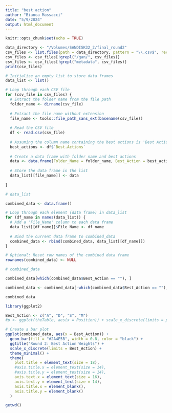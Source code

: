 ```yaml
---
title: "best action"
author: "Bianca Massacci"
date: "5/9/2024"
output: html_document
---
```


```r
knitr::opts_chunk$set(echo = TRUE)
```

```r
data_directory <- "/Volumes/SANDISK32_2/final_round2"
csv_files <- list.files(path = data_directory, pattern = "\\.csv$", recursive = TRUE, full.names = TRUE)
csv_files <- csv_files[!grepl("/gan/", csv_files)]
csv_files <- csv_files[!grepl("metadata", csv_files)]
print(csv_files)
```

```r
# Initialize an empty list to store data frames
data_list <- list()

# Loop through each CSV file
for (csv_file in csv_files) {
  # Extract the folder name from the file path
  folder_name <- dirname(csv_file)
  
  # Extract the file name without extension
  file_name <- tools::file_path_sans_ext(basename(csv_file))
  
  # Read the CSV file
  df <- read.csv(csv_file)
  
  # Assuming the column name containing the best actions is 'Best Actions', replace it with your actual column name
  best_actions <- df$`Best.Actions`
  
  # Create a data frame with folder name and best actions
  data <- data.frame(Folder_Name = folder_name, Best_Action = best_actions)
  
  # Store the data frame in the list
  data_list[[file_name]] <- data
  
}

```

```r
# data_list
```


```r
combined_data <- data.frame()

# Loop through each element (data frame) in data_list
for (df_name in names(data_list)) {
  # Add a 'File_Name' column to each data frame
  data_list[[df_name]]$File_Name <- df_name
  
  # Bind the current data frame to combined_data
  combined_data <- rbind(combined_data, data_list[[df_name]])
}

# Optional: Reset row names of the combined data frame
rownames(combined_data) <- NULL
```

```r
# combined_data
```


```r
combined_data[which(combined_data$Best_Action == ""), ]
```

```r
combined_data <- combined_data[-which(combined_data$Best_Action == ""), ]
```

```r
combined_data
```


```r
library(ggplot2)

Best_Action <- c("A", "D", "S", "M")
#p <- ggplot(theTable, aes(x = Position)) + scale_x_discrete(limits = positions)

# Create a bar plot
ggplot(combined_data, aes(x = Best_Action)) +
  geom_bar(fill = "#2A4E5B", width = 0.8, color = "black") +
  ggtitle("Round 2: Best Action Weights") +
  scale_x_discrete(limits = Best_Action) +
  theme_minimal() +
  theme(
    plot.title = element_text(size = 18),
    #axis.title.x = element_text(size = 14),
    #axis.title.y = element_text(size = 14),
    axis.text.x = element_text(size = 16),
    axis.text.y = element_text(size = 14),
    axis.title.x = element_blank(),
    axis.title.y = element_blank()
  )

```


```r
getwd()
```

